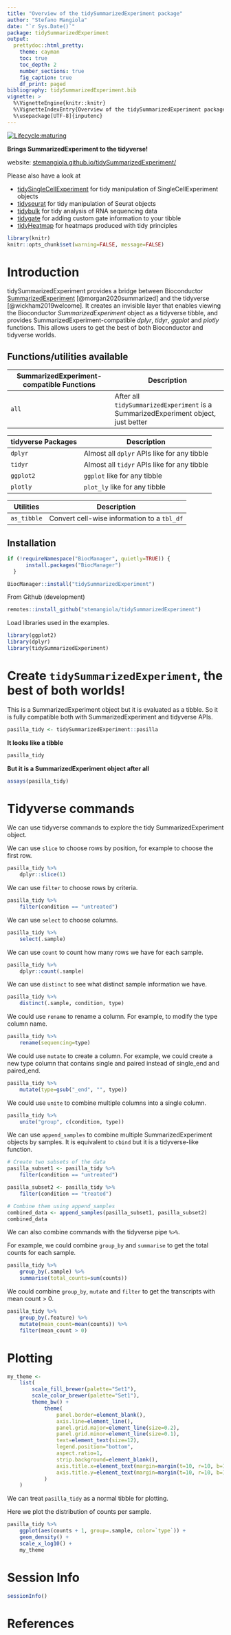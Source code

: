 ```yaml
---
title: "Overview of the tidySummarizedExperiment package"
author: "Stefano Mangiola"
date: "`r Sys.Date()`"
package: tidySummarizedExperiment
output:
  prettydoc::html_pretty:
    theme: cayman
    toc: true
    toc_depth: 2
    number_sections: true
    fig_caption: true
    df_print: paged
bibliography: tidySummarizedExperiment.bib
vignette: >
  %\VignetteEngine{knitr::knitr}
  %\VignetteIndexEntry{Overview of the tidySummarizedExperiment package}
  %\usepackage[UTF-8]{inputenc}
---
```


<!-- badges: start -->
[![Lifecycle:maturing](https://img.shields.io/badge/lifecycle-maturing-blue.svg)](https://www.tidyverse.org/lifecycle/#maturing)
<!-- badges: end -->


**Brings SummarizedExperiment to the tidyverse!**

website: [stemangiola.github.io/tidySummarizedExperiment/](https://tidyomics.github.io/tidySummarizedExperiment/)

Please also have a look at

- [tidySingleCellExperiment](https://tidyomics.github.io/tidySingleCellExperiment/) for tidy manipulation of SingleCellExperiment objects
- [tidyseurat](https://stemangiola.github.io/tidyseurat/) for tidy manipulation of Seurat objects
- [tidybulk](https://stemangiola.github.io/tidybulk/) for tidy analysis of RNA sequencing data
- [tidygate](https://github.com/stemangiola/tidygate) for adding custom gate information to your tibble
- [tidyHeatmap](https://stemangiola.github.io/tidyHeatmap/) for heatmaps produced with tidy principles


```r
library(knitr)
knitr::opts_chunk$set(warning=FALSE, message=FALSE)
```

# Introduction

tidySummarizedExperiment provides a bridge between Bioconductor [SummarizedExperiment](https://bioconductor.org/packages/release/bioc/html/SummarizedExperiment.html) [@morgan2020summarized] and the tidyverse [@wickham2019welcome]. It creates an invisible layer that enables viewing the
Bioconductor *SummarizedExperiment* object as a tidyverse tibble, and provides SummarizedExperiment-compatible *dplyr*, *tidyr*, *ggplot* and *plotly* functions. This allows users to get the best of both Bioconductor and tidyverse worlds.


## Functions/utilities available

SummarizedExperiment-compatible Functions | Description
------------ | -------------
`all` | After all `tidySummarizedExperiment` is a SummarizedExperiment object, just better

tidyverse Packages | Description
------------ | -------------
`dplyr` | Almost all `dplyr` APIs like for any tibble
`tidyr` | Almost all `tidyr` APIs like for any tibble
`ggplot2` | `ggplot` like for any tibble
`plotly` | `plot_ly` like for any tibble

Utilities | Description
------------ | -------------
`as_tibble` | Convert cell-wise information to a `tbl_df`

## Installation

```r
if (!requireNamespace("BiocManager", quietly=TRUE)) {
      install.packages("BiocManager")
  }

BiocManager::install("tidySummarizedExperiment")
```

From Github (development)
```r
remotes::install_github("stemangiola/tidySummarizedExperiment")
```

Load libraries used in the examples.

```r
library(ggplot2)
library(dplyr)
library(tidySummarizedExperiment)
```


# Create `tidySummarizedExperiment`, the best of both worlds!

This is a SummarizedExperiment object but it is evaluated as a tibble. So it is fully compatible both with SummarizedExperiment and tidyverse APIs.

```r
pasilla_tidy <- tidySummarizedExperiment::pasilla 
```

**It looks like a tibble**

```r
pasilla_tidy
```

**But it is a SummarizedExperiment object after all**

```r
assays(pasilla_tidy)
```


# Tidyverse commands

We can use tidyverse commands to explore the tidy SummarizedExperiment object.

We can use `slice` to choose rows by position, for example to choose the first row.

```r
pasilla_tidy %>%
    dplyr::slice(1)
```

We can use `filter` to choose rows by criteria.

```r
pasilla_tidy %>%
    filter(condition == "untreated")
```

We can use `select` to choose columns.

```r
pasilla_tidy %>%
    select(.sample)
```

We can use `count` to count how many rows we have for each sample.

```r
pasilla_tidy %>%
    dplyr::count(.sample)
```

We can use `distinct` to see what distinct sample information we have.

```r
pasilla_tidy %>%
    distinct(.sample, condition, type)
```

We could use `rename` to rename a column. For example, to modify the type column name.

```r
pasilla_tidy %>%
    rename(sequencing=type)
```

We could use `mutate` to create a column. For example, we could create a new type column that contains single
and paired instead of single_end and paired_end.

```r
pasilla_tidy %>%
    mutate(type=gsub("_end", "", type))
```

We could use `unite` to combine multiple columns into a single column.

```r
pasilla_tidy %>%
    unite("group", c(condition, type))
```

We can use `append_samples` to combine multiple SummarizedExperiment objects by samples. It is equivalent to `cbind` but it is a tidyverse-like function.

```r
# Create two subsets of the data
pasilla_subset1 <- pasilla_tidy %>%
    filter(condition == "untreated")

pasilla_subset2 <- pasilla_tidy %>%
    filter(condition == "treated")

# Combine them using append_samples
combined_data <- append_samples(pasilla_subset1, pasilla_subset2)
combined_data
```

We can also combine commands with the tidyverse pipe `%>%`.

For example, we could combine `group_by` and `summarise` to get the total counts for each sample.

```r
pasilla_tidy %>%
    group_by(.sample) %>%
    summarise(total_counts=sum(counts))
```

We could combine `group_by`, `mutate` and `filter` to get the transcripts with mean count > 0.

```r
pasilla_tidy %>%
    group_by(.feature) %>%
    mutate(mean_count=mean(counts)) %>%
    filter(mean_count > 0)
```


# Plotting

```r
my_theme <-
    list(
        scale_fill_brewer(palette="Set1"),
        scale_color_brewer(palette="Set1"),
        theme_bw() +
            theme(
                panel.border=element_blank(),
                axis.line=element_line(),
                panel.grid.major=element_line(size=0.2),
                panel.grid.minor=element_line(size=0.1),
                text=element_text(size=12),
                legend.position="bottom",
                aspect.ratio=1,
                strip.background=element_blank(),
                axis.title.x=element_text(margin=margin(t=10, r=10, b=10, l=10)),
                axis.title.y=element_text(margin=margin(t=10, r=10, b=10, l=10))
            )
    )
```

We can treat `pasilla_tidy` as a normal tibble for plotting.

Here we plot the distribution of counts per sample.

```r
pasilla_tidy %>%
    ggplot(aes(counts + 1, group=.sample, color=`type`)) +
    geom_density() +
    scale_x_log10() +
    my_theme
```

# Session Info

```r
sessionInfo()
```

# References
